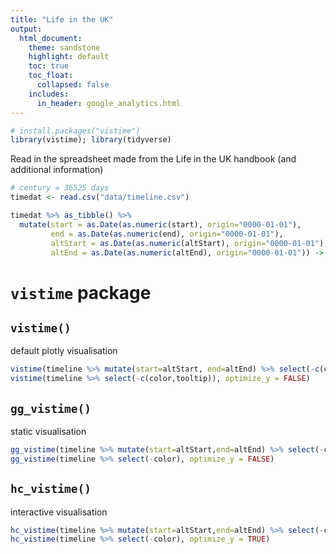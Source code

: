 ```yaml
---
title: "Life in the UK"
output: 
  html_document:
    theme: sandstone
    highlight: default
    toc: true
    toc_float:
      collapsed: false
    includes: 
      in_header: google_analytics.html
---
```


```r
# install.packages("vistime")
library(vistime); library(tidyverse)
```

Read in the spreadsheet made from the Life in the UK handbook (and additional information)
```r
# century = 36525 days
timedat <- read.csv("data/timeline.csv")

timedat %>% as_tibble() %>% 
  mutate(start = as.Date(as.numeric(start), origin="0000-01-01"),
         end = as.Date(as.numeric(end), origin="0000-01-01"),
         altStart = as.Date(as.numeric(altStart), origin="0000-01-01"),
         altEnd = as.Date(as.numeric(altEnd), origin="0000-01-01")) -> timeline;timeline
```
# `vistime` package

## `vistime()` 

default plotly visualisation

```r
vistime(timeline %>% mutate(start=altStart, end=altEnd) %>% select(-c(color,tooltip)), optimize_y = FALSE)
vistime(timeline %>% select(-c(color,tooltip)), optimize_y = FALSE)
```

## `gg_vistime()` 

static visualisation

```r
gg_vistime(timeline %>% mutate(start=altStart,end=altEnd) %>% select(-color), optimize_y = FALSE)
gg_vistime(timeline %>% select(-color), optimize_y = FALSE)
```

## `hc_vistime()` 

interactive visualisation

```r
hc_vistime(timeline %>% mutate(start=altStart,end=altEnd) %>% select(-color), optimize_y = TRUE)
hc_vistime(timeline %>% select(-color), optimize_y = TRUE)
```

